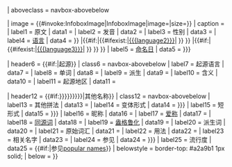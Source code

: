 <includeonly>{{Infobox
| above      = {{{name|{{PAGENAMEBASE}}}}}
| aboveclass = navbox-abovebelow

| image      = {{#invoke:InfoboxImage|InfoboxImage|image={{{image|}}}|size={{max|220|{{{image_size|}}}}}}}
| caption    = {{{caption|}}}
| label1     = 原文
| data1      = {{{originname|}}}
| label2     = 发音
| data2      = {{{pronunciation|}}}
| label3     = 性别
| data3      = {{{gender|}}}
| label4     = [[语言]]
| data4      = {{comma separated entries<!--
  -->|{{#if:{{{language|}}}|{{#ifexist:{{{language}}}|[[{{{language}}}]]|{{{language}}} }} }}<!--
  -->|{{#if:{{{language2|}}}|{{#ifexist:{{{language2}}}|[[{{{language2}}}]]|{{{language2}}} }} }}<!--
  -->|{{#if:{{{language3|}}}|{{#ifexist:{{{language3}}}|[[{{{language3}}}]]|{{{language3}}} }} }}<!--
  -->}}
| label5     = [[命名日]]
| data5      = {{{name day|{{{nameday|}}}}}}

| header6    = {{#if:{{{languageorigin|}}}{{{origin|}}}{{{derivation|}}}{{{meaning|}}}{{{region|}}}|起源}}
| class6     = navbox-abovebelow
| label7     = 起源语言
| data7      = {{{languageorigin|}}}
| label8     = 单词
| data8      = {{{origin|}}}
| label9     = 派生
| data9      = {{{derivation|}}}
| label10     = 含义
| data10      = {{{meaning|}}}
| label11    = 起源地区
| data11     = {{{region|}}}

| header12   = {{#if:{{{alternative spelling|}}}{{{variant forms|{{{variant|}}}}}}{{{short forms|{{{shortform|}}}}}}{{{nickname|}}}{{{petname|}}}{{{cognate|}}}{{{anglicisation|}}}{{{derivative|}}}{{{derived|}}}{{{usage|}}}{{{related names|}}}{{{see also|{{{seealso|}}}}}}|其他名称}}
| class12    = navbox-abovebelow
| label13    = 其他拼法
| data13     = {{{alternative spelling|}}}
| label14    = 变体形式
| data14     = {{{variant forms|{{{variant|}}}}}}
| label15    = 短形式
| data15     = {{{short forms|{{{shortform|}}}}}}
| label16    = 昵称
| data16     = {{{nickname|}}}
| label17    = [[爱称]]
| data17     = {{{petname|}}}
| label18    = [[同源词]]
| data18     = {{{cognate|}}}
| label19    = [[盎格鲁化]]
| data19     = {{{anglicisation|}}}
| label20    = 派生词
| data20     = {{{derivative|}}}
| label21    = 原始词汇
| data21     = {{{derived|}}}
| label22    = 用法
| data22     = {{{usage|}}}
| label23    = 相关名字
| data23     = {{{related names|}}}
| label24    = 参见
| data24     = {{{see also|{{{seealso|}}}}}}
| label25    = 流行度
| data25     = {{#if:{{{popularity|}}}|参见[[List of most popular given names|popular names]]}}
| belowstyle = border-top: #a2a9b1 1px solid;
| below      = {{{footnotes|}}}
}}{{{wikt|}}}</includeonly><noinclude>
{{Documentation}}
</noinclude>